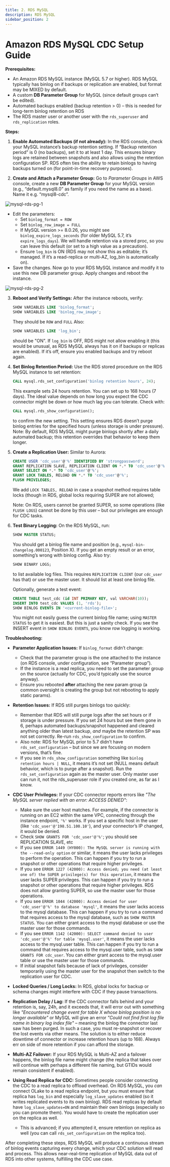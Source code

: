 ```yaml
---
title: 2. RDS MySQL 
description: RDS MySQL
sidebar_position: 2
---
```


# Amazon RDS MySQL CDC Setup Guide

**Prerequisites:**

- An Amazon RDS MySQL instance (MySQL 5.7 or higher). RDS MySQL typically has binlog on if backups or replication are enabled, but format may be MIXED by default.
- A custom **DB Parameter Group** for MySQL (since default groups can’t be edited).
- Automated backups enabled (backup retention > 0) – this is needed for long-term binlog retention on RDS 
- The RDS master user or another user with the `rds_superuser` and `rds_replication` roles.

**Steps:**

1. **Enable Automated Backups (if not already):** In the RDS console, check your MySQL instance’s backup retention setting. If “Backup retention period” is 0 (no backups), set it to at least 1 day. This ensures binary logs are retained between snapshots and also allows using the retention configuration SP. RDS often ties the ability to retain binlogs to having backups turned on (for point-in-time recovery purposes).

2. **Create and Attach a Parameter Group:** Go to *Parameter Groups* in AWS console, create a new **DB Parameter Group** for your MySQL version (e.g., “default.mysql8.0” as family if you need the name as a base). Name it e.g. “mysql8-cdc”. 

![mysql-rds-pg-1](/img/docs/cdc/mysql/mysql-rds-pg-1.png)

   - Edit the parameters:
     - Set `binlog_format = ROW`
     - Set `binlog_row_image = FULL`
     - If MySQL version >= 8.0.26, you might see `binlog_expire_logs_seconds` (for older MySQL 5.7, it’s `expire_logs_days`). We will handle retention via a stored proc, so you can leave this default (or set to a high value as a precaution).
     - Ensure `log_bin` is ON (RDS may not show this as editable; it’s managed. If it’s a read-replica or multi-AZ, log_bin is automatically on).
   - Save the changes. Now go to your RDS MySQL instance and modify it to use this new DB parameter group. Apply changes and reboot the instance.

![mysql-rds-pg-2](/img/docs/cdc/mysql/mysql-rds-pg-2.png)

3. **Reboot and Verify Settings:** After the instance reboots, verify:
   ```sql
   SHOW VARIABLES LIKE 'binlog_format';
   SHOW VARIABLES LIKE 'binlog_row_image';
   ```
   They should be `ROW` and `FULL`  Also:
   ```sql
   SHOW VARIABLES LIKE 'log_bin';
   ```
   should be "ON". If `log_bin` is OFF, RDS might not allow enabling it (this would be unusual, as RDS MySQL always has it on if backups or replicas are enabled). If it’s off, ensure you enabled backups and try reboot again.

4. **Set Binlog Retention Period:** Use the RDS stored procedure on the RDS MySQL instance to set retention:
   ```sql
   CALL mysql.rds_set_configuration('binlog retention hours', 24);
   ```
   This example sets 24 hours retention. You can set up to 168 hours (7 days). The ideal value depends on how long you expect the CDC connector might be down or how much lag you can tolerate. Check with:
   ```sql
   CALL mysql.rds_show_configuration();
   ```
   to confirm the new setting. This setting ensures RDS doesn’t purge binlog entries for the specified hours (unless storage is under pressure). Note: By default, RDS MySQL might purge binlogs shortly after a daily automated backup; this retention overrides that behavior to keep them longer.

5. **Create a Replication User:** Similar to Aurora:
   ```sql
   CREATE USER 'cdc_user'@'%' IDENTIFIED BY 'strongpassword';
   GRANT REPLICATION SLAVE, REPLICATION CLIENT ON *.* TO 'cdc_user'@'%';
   GRANT SELECT ON *.* TO 'cdc_user'@'%';
   GRANT LOCK TABLES, RELOAD ON *.* TO 'cdc_user'@'%';
   FLUSH PRIVILEGES;
   ```
   We add `LOCK TABLES, RELOAD` in case a snapshot method requires table locks (though in RDS, global locks requiring SUPER are not allowed; 

   Note: On RDS, users cannot be granted SUPER, so some operations (like `FLUSH LOGS`) cannot be done by this user – but our privileges are enough for CDC tasks.

6. **Test Binary Logging:** On the RDS MySQL, run:
   ```sql
   SHOW MASTER STATUS;
   ```
   You should get a binlog file name and position (e.g., `mysql-bin-changelog.000123`, Position X). If you get an empty result or an error, something’s wrong with binlog config. Also try:
   ```sql
   SHOW BINARY LOGS;
   ```
   to list available log files. This requires `REPLICATION CLIENT` (our `cdc_user` has that) or use the master user. It should list at least one binlog file.

   Optionally, generate a test event:
   ```sql
   CREATE TABLE test_cdc (id INT PRIMARY KEY, val VARCHAR(10));
   INSERT INTO test_cdc VALUES (1, 'rds');
   SHOW BINLOG EVENTS IN '<current-binlog-file>';
   ```
   You might not easily guess the current binlog file name; using `MASTER STATUS` to get it is easiest. But this is just a sanity check. If you see the INSERT event in `SHOW BINLOG EVENTS`, you know row logging is working.


**Troubleshooting:**

- **Parameter Application Issues:** If `binlog_format` didn’t change:
  - Check that the parameter group is the one attached to the instance (on RDS console, under configuration, see “Parameter group”).
  - If the instance is a read replica, you need to set the parameter group on the source (actually for CDC, you’d typically use the source anyway).
  - Ensure you rebooted **after** attaching the new param group (a common oversight is creating the group but not rebooting to apply static params).

- **Retention Issues:** If RDS still purges binlogs too quickly:
  - Remember that RDS will still purge logs after the set hours or if storage is under pressure. If you set 24 hours but see them gone in 6, perhaps automated backups/snapshot happened and cleared anything older than latest backup, *and* maybe the retention SP was not set correctly. Re-run `rds_show_configuration` to confirm. 
  - Also note: RDS for MySQL prior to 5.7 didn’t have `rds_set_configuration` – but since we are focusing on modern versions, that’s fine.
  - If you see in `rds_show_configuration` something like `binlog retention hours | NULL`, it means it’s not set (NULL means default behavior, which is to purge after a snapshot). Run the `rds_set_configuration` again as the master user. Only master user can run it, not the rds_superuser role if you created one, as far as I know.
  
- **CDC User Privileges:** If your CDC connector reports errors like *"The MySQL server replied with an error: ACCESS DENIED"*:
  - Make sure the user host matches. For example, if the connector is running on an EC2 within the same VPC, connecting through the instance endpoint, `'%'` works. If you set a specific host in the user (like `'cdc_user'@'198.51.100.10'`), and your connector’s IP changed, it would be denied. 
  - Check `SHOW GRANTS FOR 'cdc_user'@'%'`; you should see REPLICATION SLAVE, etc 
  - If you see `ERROR 1449 (HY000): The MySQL server is running with the --read-only option` or similar, it means the user lacks privileges to perform the operation. This can happen if you try to run a snapshot or other operations that require higher privileges.
  - If you see `ERROR 1227 (42000): Access denied; you need (at least one of) the SUPER privilege(s) for this operation`, it means the user lacks SUPER privileges. This can happen if you try to run a snapshot or other operations that require higher privileges. RDS does not allow granting SUPER, so use the master user for those operations.
  - If you see `ERROR 1044 (42000): Access denied for user 'cdc_user'@'%' to database 'mysql'`, it means the user lacks access to the mysql database. This can happen if you try to run a command that requires access to the mysql database, such as `SHOW MASTER STATUS`. You can either grant access to the mysql database or use the master user for those commands.
  - If you see `ERROR 1142 (42000): SELECT command denied to user 'cdc_user'@'%' for table 'mysql.user'`, it means the user lacks access to the mysql.user table. This can happen if you try to run a command that requires access to the mysql.user table, such as `SHOW GRANTS FOR cdc_user`. You can either grant access to the mysql.user table or use the master user for those commands.
  - If initial snapshot fails because of lack of privileges, consider temporarily using the master user for the snapshot then switch to the replication user for CDC.

- **Locked Queries / Long Locks:** In RDS, global locks for backup or schema changes might interfere with CDC if they pause transactions. 

- **Replication Delay / Lag:** If the CDC connector falls behind and your retention is, say, 24h, and it exceeds that, it will error out with something like *"Encountered change event for table X whose binlog position is no longer available"* or MySQL will give an error *"Could not find first log file name in binary log index file"* – meaning the binlog the connector last saw has been purged. In such a case, you must re-snapshot or recover the lost events via other means. The solution is to either reduce downtime of connector or increase retention hours (up to 168). Always err on side of more retention if you can afford the storage.

- **Multi-AZ Failover:** If your RDS MySQL is Multi-AZ and a failover happens, the binlog file name might change (the replica that takes over will continue with perhaps a different file naming, but GTIDs would remain consistent if enabled). 

- **Using Read Replica for CDC:** Sometimes people consider connecting the CDC to a read replica to offload overhead. On RDS MySQL, you *can* connect OLake to a read replica endpoint, but you must ensure that replica has `log_bin` and especially `log_slave_updates` enabled (so it writes replicated events to its own binlog). RDS read replicas by default have `log_slave_updates=ON` and maintain their own binlogs (especially so you can promote them). You would have to create the replication user on the replica as well. 
  - This is advanced; if you attempted it, ensure retention on replica as well (you can call `rds_set_configuration` on the replica too).

After completing these steps, RDS MySQL will produce a continuous stream of binlog events capturing every change, which your CDC solution will read and process. This allows near-real-time replication of MySQL data out of RDS into other systems, fulfilling the CDC use case.